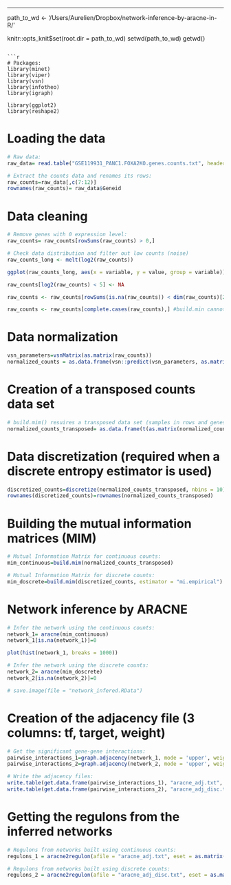 ---
path_to_wd <- '/Users/Aurelien/Dropbox/network-inference-by-aracne-in-R/'

knitr::opts_knit$set(root.dir = path_to_wd)
setwd(path_to_wd)
getwd()
```

```r
# Packages:
library(minet)
library(viper)
library(vsn)
library(infotheo)
library(igraph)

library(ggplot2)
library(reshape2)
```

# Loading the data

```r
# Raw data:
raw_data= read.table("GSE119931_PANC1.FOXA2KO.genes.counts.txt", header = TRUE)

# Extract the counts data and renames its rows:
raw_counts=raw_data[,c(7:12)]
rownames(raw_counts)= raw_data$Geneid
```

# Data cleaning

```r
# Remove genes with 0 expression level:
raw_counts= raw_counts[rowSums(raw_counts) > 0,]
```

```r
# Check data distribution and filter out low counts (noise)
raw_counts_long <- melt(log2(raw_counts))

ggplot(raw_counts_long, aes(x = variable, y = value, group = variable)) + geom_violin() 

raw_counts[log2(raw_counts) < 5] <- NA

raw_counts <- raw_counts[rowSums(is.na(raw_counts)) < dim(raw_counts)[2],]

raw_counts <- raw_counts[complete.cases(raw_counts),] #build.min cannot handle NA values
```


# Data normalization

```r
vsn_parameters=vsnMatrix(as.matrix(raw_counts))
normalized_counts = as.data.frame(vsn::predict(vsn_parameters, as.matrix(raw_counts)))
```

# Creation of a transposed counts data set

```r
# build.mim() resuires a transposed data set (samples in rows and genes in columns):
normalized_counts_transposed= as.data.frame(t(as.matrix(normalized_counts)))
```

# Data discretization (required when a discrete entropy estimator is used)

```r
discretized_counts=discretize(normalized_counts_transposed, nbins = 10)
rownames(discretized_counts)=rownames(normalized_counts_transposed)
```

# Building the mutual information matrices (MIM)

```r
# Mutual Information Matrix for continuous counts:
mim_continuous=build.mim(normalized_counts_transposed)

# Mutual Information Matrix for discrete counts:
mim_doscrete=build.mim(discretized_counts, estimator = "mi.empirical")  
```

# Network inference by ARACNE

```r
# Infer the network using the continuous counts:
network_1= aracne(mim_continuous)
network_1[is.na(network_1)]=0

plot(hist(network_1, breaks = 1000))

# Infer the network using the discrete counts:
network_2= aracne(mim_doscrete)
network_2[is.na(network_2)]=0

# save.image(file = "network_infered.RData")
```

# Creation of the adjacency file (3 columns: tf, target, weight)

```r
# Get the significant gene-gene interactions:
pairwise_interactions_1=graph.adjacency(network_1, mode = 'upper', weighted = TRUE)
pairwise_interactions_2=graph.adjacency(network_2, mode = 'upper', weighted = TRUE)

# Write the adjacency files:
write.table(get.data.frame(pairwise_interactions_1), "aracne_adj.txt", sep = "\t", quote = FALSE, row.names = FALSE, col.names = FALSE)
write.table(get.data.frame(pairwise_interactions_2), "aracne_adj_disc.txt", sep = "\t", quote = FALSE, row.names = FALSE, col.names = FALSE)
```

# Getting the regulons from the inferred networks

```r
# Regulons from networks built using continuous counts:
regulons_1 = aracne2regulon(afile = "aracne_adj.txt", eset = as.matrix(normalized_counts), format = "3col", verbose = FALSE)

# Regulons from networks built using discrete counts:
regulons_2 = aracne2regulon(afile = "aracne_adj_disc.txt", eset = as.matrix(discretized_counts), format = "3col", verbose = FALSE)
```

